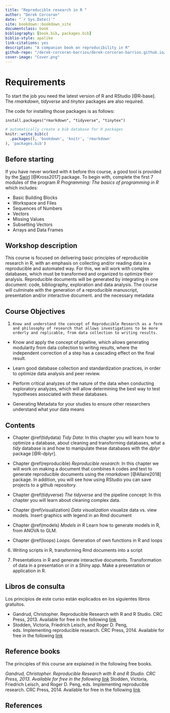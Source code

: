 ```yaml
--- 
title: "Reproducible research in R "
author: "Derek Corcoran"
date: "`r Sys.Date()`"
site: bookdown::bookdown_site
documentclass: book
bibliography: [book.bib, packages.bib]
biblio-style: apalike
link-citations: yes
description: "A companion book on reproducibility in R"
github-repo: "/derek-corcoran-barrios/derek-corcoran-barrios.github.io/tree/master/Libro"
cover-image: "Cover.png"
---
```

# Requirements {-}

To start the job you need the latest version of R and RStudio [@R-base]. The *rmarkdown*, *tidyverse* and *tinytex* packages are also required. 

The code for installing those packages is as follows:

```{reval=FALSE}
install.packages("rmarkdown", "tidyverse", "tinytex")
```


```r
# automatically create a bib database for R packages
knitr::write_bib(c(
  .packages(), 'bookdown', 'knitr', 'rmarkdown'
), 'packages.bib')
```

## Before starting

If you have never worked with `R` before this course, a good tool is provided by the [Swirl](http://swirlstats.com/students.html) [@Kross2017] package. To begin with, complete the first 7 modules of the program *R Programming: The basics of programming in R* which includes:

* Basic Building Blocks
* Workspace and Files
* Sequences of Numbers
* Vectors
* Missing Values
* Subsetting Vectors
* Arrays and Data Frames

## Workshop description

This course is focused on delivering basic principles of reproducible research in R, with an emphasis on collecting and/or reading data in a reproducible and automated way. For this, we will work with complex databases, which must be transformed and organized to optimize their analysis. Reproducible documents will be generated by integrating in one document: code, bibliography, exploration and data analysis. The course will culminate with the generation of a reproducible manuscript, presentation and/or interactive document. and the necessary metadata

## Course Objectives

1.     Know and understand the concept of Reproducible Research as a form and philosophy of research that allows investigations to be more orderly and replicable, from data collection to writing results. 

* Know and apply the concept of pipeline, which allows generating modularity from data collection to writing results, where the independent correction of a step has a cascading effect on the final result. 

* Learn good database collection and standardization practices, in order to optimize data analysis and peer review. 

* Perform critical analyzes of the nature of the data when conducting exploratory analyzes, which will allow determining the best way to test hypotheses associated with these databases. 

* Generating Metadata for your studies to ensure other researchers understand what your data means 

 

## Contents

+ Chapter \@ref(tidydata) *Tidy Data*: In this chapter you will learn how to optimize a database, about cleaning and transforming databases, what a *tidy* database is and how to manipulate these databases with the *dplyr* package [@R-dplyr].

+ Chapter \@ref(reproducible) *Reproducible research*: In this chapter we will work on making a document that combines `R` codes and text to generate reproducible documents using the *rmarkdown* [@Allaire2018] package. In addition, you will see how using RStudio you can save projects to a github repository.
    
+ Chapter \@ref(tidyverse) *The tidyverse* and the pipeline concept: In this chapter you will learn about cleaning complex data.

+ Chapter \@ref(visualization) *Data visualization* visualize data vs. view models. Insert graphics with legend in an Rmd document

+ Chapter \@ref(models) *Models in R* Learn how to generate models in R, from ANOVA to GLM.

+ Chapter \@ref(loops) *Loops*. Generation of own functions in R and loops

6. Writing scripts in R, transforming Rmd documents into a script

7. Presentations in R and generate interactive documents. Transformation of data in a presentation or in a Shiny app. Make a presentation or application in R.

## Libros de consulta

Los principios de este curso están explicados en los siguientes libros gratuitos.

* Gandrud, Christopher. Reproducible Research with R and R Studio. CRC Press, 2013. Available for free in the following
[link](https://englianhu.files.wordpress.com/2016/01/reproducible-research-with-r-and-studio-2nd-edition.pdf)
* Stodden, Victoria, Friedrich Leisch, and Roger D. Peng, eds. Implementing reproducible research. CRC Press, 2014. Available for free in the following [link](http://web.stanford.edu/~vcs/papers/ijclp-STODDEN-2009.pdf)

## Reference books

The principles of this course are explained in the following free books.

*Gandrud, Christopher. Reproducible Research with R and R Studio. CRC Press, 2013. Available for free in the following
[link](https://englianhu.files.wordpress.com/2016/01/reproducible-research-with-r-and-studio-2nd-edition.pdf)
* Stodden, Victoria, Friedrich Leisch, and Roger D. Peng, eds. Implementing reproducible research. CRC Press, 2014. Available for free in the following [link](http://web.stanford.edu/~vcs/papers/ijclp-STODDEN-2009.pdf)

## References
